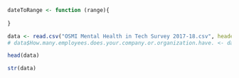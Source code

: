 ```r
dateToRange <- function (range){
  
}
```

```r
data <- read.csv("OSMI Mental Health in Tech Survey 2017-18.csv", header=TRUE)
# data$How.many.employees.does.your.company.or.organization.have. <- dateToRange(data$How.many.employees.does.your.company.or.organization.have.)
```

```r
head(data)
```

```r
str(data)
```

